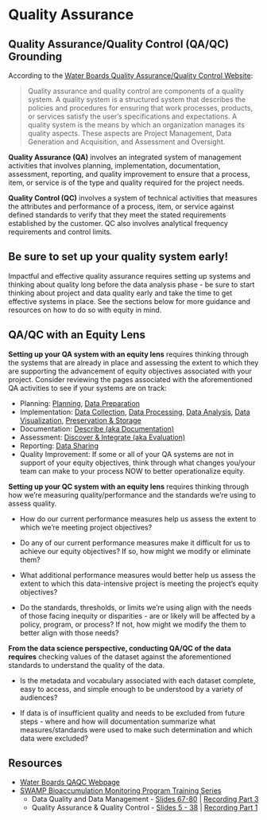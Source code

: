 # Quality Assurance

## Quality Assurance/Quality Control (QA/QC) Grounding

According to the [Water Boards Quality Assurance/Quality Control Website](https://www.waterboards.ca.gov/water_issues/programs/quality_assurance/):

> Quality assurance and quality control are components of a quality system. A quality system is a structured system that describes the policies and procedures for ensuring that work processes, products, or services satisfy the user's specifications and expectations. A quality system is the means by which an organization manages its quality aspects. These aspects are Project Management, Data Generation and Acquisition, and Assessment and Oversight.

**Quality Assurance (QA)** involves an integrated system of management activities that involves planning, implementation, documentation, assessment, reporting, and quality improvement to ensure that a process, item, or service is of the type and quality required for the project needs.

**Quality Control (QC)** involves a system of technical activities that measures the attributes and performance of a process, item, or service against defined standards to verify that they meet the stated requirements established by the customer. QC also involves analytical frequency requirements and control limits.

::: callout-important
# Be sure to set up your quality system early!

Impactful and effective quality assurance requires setting up systems and thinking about quality long before the data analysis phase - be sure to start thinking about project and data quality early and take the time to get effective systems in place. See the sections below for more guidance and resources on how to do so with equity in mind.
:::

## QA/QC with an Equity Lens

**Setting up your QA system with an equity lens** requires thinking through the systems that are already in place and assessing the extent to which they are supporting the advancement of equity objectives associated with your project. Consider reviewing the pages associated with the aforementioned QA activities to see if your systems are on track:

-   Planning: [Planning](https://cawaterboarddatacenter.github.io/equity-data-handbook/plan-prep/plan.html), [Data Preparation](https://cawaterboarddatacenter.github.io/equity-data-handbook/plan-prep/prep.html)
-   Implementation: [Data Collection](https://cawaterboarddatacenter.github.io/equity-data-handbook/collect-process/collection.html), [Data Processing](https://cawaterboarddatacenter.github.io/equity-data-handbook/collect-process/process.html), [Data Analysis](https://cawaterboarddatacenter.github.io/equity-data-handbook/assure-analyze/analysis.html), [Data Visualization](https://cawaterboarddatacenter.github.io/equity-data-handbook/assure-analyze/vis.html), [Preservation & Storage](https://cawaterboarddatacenter.github.io/equity-data-handbook/store.html)
-   Documentation: [Describe (aka Documentation)](https://cawaterboarddatacenter.github.io/equity-data-handbook/documentation.html)
-   Assessment: [Discover & Integrate (aka Evaluation)](https://cawaterboarddatacenter.github.io/equity-data-handbook/eval.html)
-   Reporting: [Data Sharing](https://cawaterboarddatacenter.github.io/equity-data-handbook/share.html)
-   Quality Improvement: If some or all of your QA systems are not in support of your equity objectives, think through what changes you/your team can make to your process NOW to better operationalize equity.

**Setting up your QC system with an equity lens** requires thinking through how we're measuring quality/performance and the standards we're using to assess quality.

-   How do our current performance measures help us assess the extent to which we're meeting project objectives?

-   Do any of our current performance measures make it difficult for us to achieve our equity objectives? If so, how might we modify or eliminate them?

-   What additional performance measures would better help us assess the extent to which this data-intensive project is meeting the project's equity objectives?

-   Do the standards, thresholds, or limits we're using align with the needs of those facing inequity or disparities - are or likely will be affected by a policy, program, or process? If not, how might we modify the them to better align with those needs?

**From the data science perspective, conducting QA/QC of the data requires** checking values of the dataset against the aforementioned standards to understand the quality of the data.

-   Is the metadata and vocabulary associated with each dataset complete, easy to access, and simple enough to be understood by a variety of audiences?

-   If data is of insufficient quality and needs to be excluded from future steps - where and how will documentation summarize what measures/standards were used to make such determination and which data were excluded?

## **Resources**

-   [Water Boards QAQC Webpage](https://www.waterboards.ca.gov/water_issues/programs/quality_assurance/)
-   [SWAMP Bioaccumulation Monitoring Program Training Series](https://www.waterboards.ca.gov/water_issues/programs/swamp/bioaccumulation_monitoring/training.html)
    -   Data Quality and Data Management - [Slides 67-80](https://drive.google.com/file/d/1ler3HO5B6M4_ywfuR00A621J6yLH2tGi/view) \| [Recording Part 3](https://www.youtube.com/watch?v=ZG_KPsQM55c&t=6920s)
    -   Quality Assurance & Quality Control - [Slides 5 - 38](https://drive.google.com/file/d/18HdaNwB0in1Z4L42B6Pvc-XWNq98RnLf/view?usp=sharing) \| [Recording Part 1](https://www.youtube.com/watch?v=W3nOeLxlDQc&t=220s)
